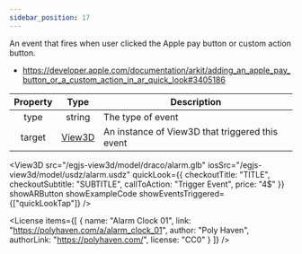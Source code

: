 ```yaml
---
sidebar_position: 17
---
```



An event that fires when user clicked the Apple pay button or custom action button.
- https://developer.apple.com/documentation/arkit/adding_an_apple_pay_button_or_a_custom_action_in_ar_quick_look#3405186

|Property|Type|Description|
|:---:|:---:|---|
|type|string|The type of event|
|target|[View3D](/docs/api/View3D)|An instance of View3D that triggered this event|

<View3D
  src="/egjs-view3d/model/draco/alarm.glb"
  iosSrc="/egjs-view3d/model/usdz/alarm.usdz"
  quickLook={{ checkoutTitle: "TITLE", checkoutSubtitle: "SUBTITLE", callToAction: "Trigger Event", price: "4$" }}
  showARButton
  showExampleCode
  showEventsTriggered={["quickLookTap"]} />

<License items={[
  {
    name: "Alarm Clock 01",
    link: "https://polyhaven.com/a/alarm_clock_01",
    author: "Poly Haven",
    authorLink: "https://polyhaven.com/",
    license: "CC0"
  }
]} />

